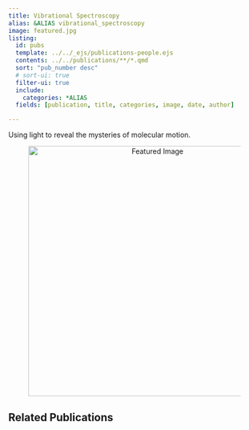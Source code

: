 ```yaml
---
title: Vibrational Spectroscopy
alias: &ALIAS vibrational_spectroscopy
image: featured.jpg
listing:
  id: pubs
  template: ../../_ejs/publications-people.ejs 
  contents: ../../publications/**/*.qmd
  sort: "pub_number desc"
  # sort-ui: true
  filter-ui: true
  include:
    categories: *ALIAS
  fields: [publication, title, categories, image, date, author]

---
```

Using light to reveal the mysteries of molecular motion.

<figure style="text-align: center;">
    <img src="featured.jpg" alt="Featured Image" style="display: block; margin-left: auto; margin-right: auto; width: 500px; height: auto;">
</figure>


## Related Publications


:::{#pubs}
:::
